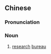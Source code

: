 ==Chinese==
{{zh-forms|type=21}}

===Pronunciation===
{{zh-pron
|m=yán究jú
|cat=n
}}

===Noun===
{{zh-noun}}

# [[research]] [[bureau]]
